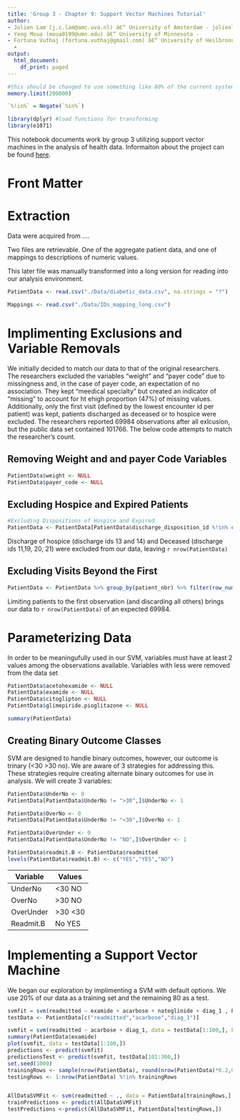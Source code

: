 ```yaml
---
title: 'Group 3 - Chapter 9: Support Vector Machines Tutorial'
author:
- Jolien Lam (j.c.lam@amc.uva.nl) â€“ University of Amsterdam - jolienlam
- Yeng Moua (moua0199@umn.edu) â€“ University of Minnesota -
- Fortuna Vuthaj (fortuna.vuthaj@gmail.com) â€“ University of Heilbronn/Heidelberg
  -
output:
  html_document:
    df_print: paged
---
```


```r

#this should be changed to use something like 80% of the current system's available rM. iS THERE A CALL TO GET CURRENT MAX RAM?
memory.limit(200000)

`%!in%` = Negate(`%in%`)

library(dplyr) #load functions for transforming 
library(e1071)
```

This notebook documents work by group 3 utilizing support vector machines in the analysis of health data. Informaiton about the project can be found [here](https://iphie2018.wordpress.com/academic-program/).

# Front Matter

# Extraction

Data were acquired from ....

Two files are retrievable. One of the aggregate patient data, and one of mappings to descriptions of numeric values.

This later file was manually transformed into a long version for reading into our analysis environment.

```r
PatientData <- read.csv("./Data/diabetic_data.csv", na.strings = "?")

Mappings <- read.csv("./Data/IDs_mapping_long.csv")

```

# Implimenting Exclusions and Variable Removals

We initially decided to match our data to that of the original researchers. The researchers excluded the variables "weight" and "payer code" due to missingness and, in the case of payer code, an expectation of no association. They kept "meedical specialty" but created an indicator of "missing" to account for ht ehigh proportion (47%) of missing values. Additionally, only the first visit (defined by the lowest encounter id per patient) was kept, patients discharged as deceased or to hospice were excluded. The researchers reported 69984 observations after all exlcusion, but the public data set contained 101766. The below code attempts to match the researcher's count.

## Removing Weight and and payer Code Variables

```r
PatientData$weight <- NULL
PatientData$payer_code <- NULL
```

## Excluding Hospice and Expired Patients

```r
#Excluding Dispositions of Hospice and Expired
PatientData <- PatientData[PatientData$discharge_disposition_id %!in% c(13,14,11,19,20,21),]
```

Discharge of hospice (discharge ids 13 and 14) and Deceased (discharge ids 11,19, 20, 21) were excluded from our data, leaving `r nrow(PatientData)`

## Excluding Visits Beyond the First

```r
PatientData <- PatientData %>% group_by(patient_nbr) %>% filter(row_number(encounter_id) == 1)
```

Limiting patients to the first observation (and discarding all others) brings our data to `r nrow(PatientData)` of an expected 69984.

# Parameterizing Data

In order to be meaningufully used in our SVM, variables must have at least 2 values among the observations available. Variables with less were removed from the data set

```r
PatientData$acetohexamide <- NULL
PatientData$examide <- NULL
PatientData$citoglipton <- NULL
PatientData$glimepiride.pioglitazone <- NULL

summary(PatientData)
```

## Creating Binary Outcome Classes

SVM are designed to handle binary outcomes, however, our outcome is trinary (<30 >30 no). We are aware of 3 strategies for addressing this. These strategies require creating alternate binary outcomes for use in analysis. We will create 3 variables:

```r

PatientData$UnderNo <- 0
PatientData[PatientData$UnderNo != ">30",]$UnderNo <- 1

PatientData$OverNo <- 0
PatientData[PatientData$UnderNo != "<30",]$OverNo <- 1

PatientData$OverUnder <- 0
PatientData[PatientData$UnderNo != "NO",]$OverUnder <- 1

PatientData$readmit.B <- PatientData$readmitted
levels(PatientData$readmit.B) <- c("YES","YES","NO")


```

Variable | Values
---------|--------
UnderNo  | <30 NO
OverNo   | >30 NO
OverUnder| >30 <30
Readmit.B| No YES 



# Implementing a Support Vector Machine

We began our exploration by implimenting a SVM with default options. We use 20% of our data as a training set and the remaining 80 as a test.

```r
svmfit = svm(readmitted ~ examide + acarbose + nateglinide + diag_1 , PatientData, "linear", cost = 10, scale = FALSE)
testData <- PatientData[c("readmitted","acarbose","diag_1")]

svmfit = svm(readmitted ~ acarbose + diag_1, data = testData[1:100,], kernel = "linear")
summary(PatientData$examide)
plot(svmfit, data = testData[1:100,])
predictions <- predict(svmfit)
predictionsTest <- predict(svmfit, testData[101:300,])
set.seed(1000)
trainingRows <- sample(nrow(PatientData), round(nrow(PatientData)*0.2,0))
testingRows <- 1:nrow(PatientData) %!in% trainingRows


AllDataSVMFit <- svm(readmitted ~ ., data = PatientData[trainingRows,], kernel = "linear")
trainPredictions <- predict(AllDataSVMFit)
testPredictions <-predict(AllDataSVMFit, PatientData[testingRows,])
```





